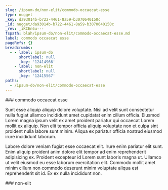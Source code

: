```yaml
---
slug: /ipsum-do/non-elit/commodo-occaecat-esse
type: nugget
_key: da93014b-b722-4461-8a59-b3070640150c
_id: nugget/da93014b-b722-4461-8a59-b3070640150c
_rev: _iKCEn6u---
fspath: blah/ipsum-do/non-elit/commodo-occaecat-esse.md
label: commodo occaecat esse
pageRefs: {}
breadcrumbs:
  - - label: ipsum-do
      shortlabel: null
      _key: '12414966'
    - label: non-elit
      shortlabel: null
      _key: '12415567'
paths:
  - /ipsum-do/non-elit/commodo-occaecat-esse
---
```


<NuggetArea>
<Nugget slug="/ipsum-do/non-elit/commodo-occaecat-esse" type="nugget" _key="da93014b-b722-4461-8a59-b3070640150c" _id="nugget/da93014b-b722-4461-8a59-b3070640150c" _rev="_iKCEn6u---" fspath="blah/ipsum-do/non-elit/commodo-occaecat-esse.md" label="commodo occaecat esse" paths="/ipsum-do/non-elit/commodo-occaecat-esse">
<NuggetBody>
### commodo occaecat esse

Sunt esse aliquip aliquip dolore voluptate. Nisi ad velit sunt consectetur nulla fugiat ullamco incididunt amet cupidatat enim cillum officia. Eiusmod Lorem magna ipsum velit ex amet proident pariatur qui occaecat Lorem mollit ex aliquip. Non elit tempor officia aliquip voluptate non et culpa sint proident nulla labore sunt minim. Aliqua ex pariatur officia nostrud eiusmod irure incididunt laborum.

Labore dolore veniam fugiat esse occaecat elit. Irure enim pariatur elit sunt. Enim aliquip proident anim dolore elit tempor ad enim reprehenderit adipisicing ex. Proident excepteur id Lorem sunt laboris magna ut. Ullamco ut velit eiusmod eu esse laborum exercitation elit. Commodo mollit amet minim cillum non commodo deserunt minim voluptate aliqua est reprehenderit sit id. Ex ex nulla incididunt non.

</NuggetBody>
<Breadcrumbs>
<Crumbs>
<Crumb _key="12414966" label="ipsum-do" /><Crumb _key="12415567" label="non-elit" />
</Crumbs>
</Breadcrumbs>
</Nugget>

<NuggetsInbound>
</NuggetsInbound>
<NuggetsOutbound>
</NuggetsOutbound>
</NuggetArea>
<PassagesInbound>
<Passage direction="inbound" type="passage" _key="12415567" _id="passage/12415567" _rev="_iKCEn6e--_" label="non-elit" passage="non-elit" fspath="blah/ipsum-do/non-elit" paths="/ipsum-do/non-elit" slug="/ipsum-do/non-elit">
<NuggetBody>
### non-elit

</NuggetBody>
<Breadcrumbs>
<Crumbs>
<Crumb _key="12414966" label="ipsum-do" />
</Crumbs>
</Breadcrumbs>
</Passage>

</PassagesInbound>
<PassagesOutbound>
</PassagesOutbound>
